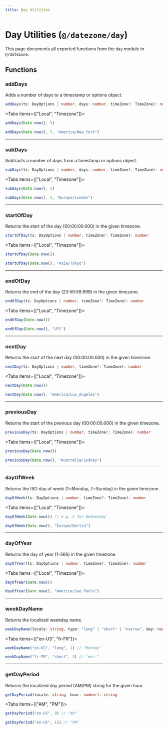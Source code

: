 ```yaml
---
title: Day Utilities
---
```


# Day Utilities (`@/datezone/day`)

This page documents all exported functions from the `day` module in `@/datezone`.

## Functions

### addDays

Adds a number of days to a timestamp or options object.

```ts
addDays(ts: DayOptions | number, days: number, timeZone?: TimeZone): number
```

<Tabs items={["Local", "Timezone"]}>
  <Tab value="Local">

```ts title="Local time"
addDays(Date.now(), 5)
```
  </Tab>
  <Tab value="Timezone">

```ts title="With timezone"
addDays(Date.now(), 5, "America/New_York")
```
  </Tab>
</Tabs>

---

### subDays

Subtracts a number of days from a timestamp or options object.

```ts
subDays(ts: DayOptions | number, days: number, timeZone?: TimeZone): number
```

<Tabs items={["Local", "Timezone"]}>
  <Tab value="Local">

```ts title="Local time"
subDays(Date.now(), 2)
```
  </Tab>
  <Tab value="Timezone">

```ts title="With timezone"
subDays(Date.now(), 2, "Europe/London")
```
  </Tab>
</Tabs>

---

### startOfDay

Returns the start of the day (00:00:00.000) in the given timezone.

```ts
startOfDay(ts: DayOptions | number, timeZone?: TimeZone): number
```

<Tabs items={["Local", "Timezone"]}>
  <Tab value="Local">

```ts title="Local time"
startOfDay(Date.now())
```
  </Tab>
  <Tab value="Timezone">

```ts title="With timezone"
startOfDay(Date.now(), "Asia/Tokyo")
```
  </Tab>
</Tabs>

---

### endOfDay

Returns the end of the day (23:59:59.999) in the given timezone.

```ts
endOfDay(ts: DayOptions | number, timeZone?: TimeZone): number
```

<Tabs items={["Local", "Timezone"]}>
  <Tab value="Local">

```ts title="Local time"
endOfDay(Date.now())
```
  </Tab>
  <Tab value="Timezone">

```ts title="With timezone"
endOfDay(Date.now(), "UTC")
```
  </Tab>
</Tabs>

---

### nextDay

Returns the start of the next day (00:00:00.000) in the given timezone.

```ts
nextDay(ts: DayOptions | number, timeZone?: TimeZone): number
```

<Tabs items={["Local", "Timezone"]}>
  <Tab value="Local">

```ts title="Local time"
nextDay(Date.now())
```
  </Tab>
  <Tab value="Timezone">

```ts title="With timezone"
nextDay(Date.now(), "America/Los_Angeles")
```
  </Tab>
</Tabs>

---

### previousDay

Returns the start of the previous day (00:00:00.000) in the given timezone.

```ts
previousDay(ts: DayOptions | number, timeZone?: TimeZone): number
```

<Tabs items={["Local", "Timezone"]}>
  <Tab value="Local">

```ts title="Local time"
previousDay(Date.now())
```
  </Tab>
  <Tab value="Timezone">

```ts title="With timezone"
previousDay(Date.now(), "Australia/Sydney")
```
  </Tab>
</Tabs>

---

### dayOfWeek

Returns the ISO day of week (1=Monday, 7=Sunday) in the given timezone.

```ts
dayOfWeek(ts: DayOptions | number, timeZone?: TimeZone): number
```

<Tabs items={["Local", "Timezone"]}>
  <Tab value="Local">

```ts title="Local time"
dayOfWeek(Date.now()) // e.g. 3 for Wednesday
```
  </Tab>
  <Tab value="Timezone">

```ts title="With timezone"
dayOfWeek(Date.now(), "Europe/Berlin")
```
  </Tab>
</Tabs>

---

### dayOfYear

Returns the day of year (1-366) in the given timezone.

```ts
dayOfYear(ts: DayOptions | number, timeZone?: TimeZone): number
```

<Tabs items={["Local", "Timezone"]}>
  <Tab value="Local">

```ts title="Local time"
dayOfYear(Date.now())
```
  </Tab>
  <Tab value="Timezone">

```ts title="With timezone"
dayOfYear(Date.now(), "America/Sao_Paulo")
```
  </Tab>
</Tabs>

---

### weekDayName

Returns the localized weekday name.

```ts
weekDayName(locale: string, type: "long" | "short" | "narrow", day: number): string
```

<Tabs items={["en-US", "fr-FR"]}>
  <Tab value="en-US">

```ts title="en-US"
weekDayName("en-US", "long", 1) // "Monday"
```
  </Tab>
  <Tab value="fr-FR">

```ts title="fr-FR"
weekDayName("fr-FR", "short", 3) // "mer."
```
  </Tab>
</Tabs>

---

### getDayPeriod

Returns the localized day period (AM/PM) string for the given hour.

```ts
getDayPeriod(locale: string, hour: number): string
```

<Tabs items={["AM", "PM"]}>
  <Tab value="AM">

```ts title="AM"
getDayPeriod("en-US", 9) // "AM"
```
  </Tab>
  <Tab value="PM">

```ts title="PM"
getDayPeriod("en-US", 15) // "PM"
```
  </Tab>
</Tabs> 